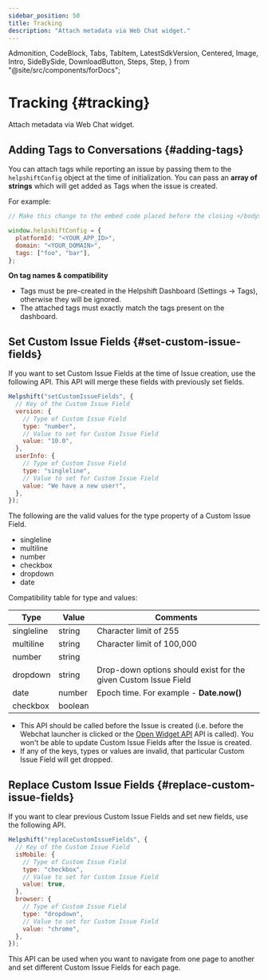 ```yaml
---
sidebar_position: 50
title: Tracking
description: "Attach metadata via Web Chat widget."
---
```


  Admonition,
  CodeBlock,
  Tabs,
  TabItem,
  LatestSdkVersion,
  Centered,
  Image,
  Intro,
  SideBySide,
  DownloadButton,
  Steps,
  Step,
} from "@site/src/components/forDocs";

# Tracking {#tracking}

<Intro>

Attach metadata via Web Chat widget.

</Intro>

## Adding Tags to Conversations {#adding-tags}

You can attach tags while reporting an issue by passing them to the `helpshiftConfig` object at the time of initialization. You can pass an **array of strings** which will get added as Tags when the issue is created.

For example:

```javascript
// Make this change to the embed code placed before the closing </body> tag.

window.helpshiftConfig = {
  platformId: "<YOUR_APP_ID>",
  domain: "<YOUR_DOMAIN>",
  tags: ["foo", "bar"],
};
```

<Admonition type="info" title="Note">

**On tag names & compatibility**

- Tags must be pre-created in the Helpshift Dashboard (Settings → Tags), otherwise they will be ignored.
- The attached tags must exactly match the tags present on the dashboard.

</Admonition>

## Set Custom Issue Fields {#set-custom-issue-fields}

If you want to set Custom Issue Fields at the time of Issue creation, use the following API. This API will merge these fields with previously set fields.

```javascript
Helpshift("setCustomIssueFields", {
  // Key of the Custom Issue Field
  version: {
    // Type of Custom Issue Field
    type: "number",
    // Value to set for Custom Issue Field
    value: "10.0",
  },
  userInfo: {
    // Type of Custom Issue Field
    type: "singleline",
    // Value to set for Custom Issue Field
    value: "We have a new user!",
  },
});
```

The following are the valid values for the type property of a Custom Issue Field.

- singleline
- multiline
- number
- checkbox
- dropdown
- date

Compatibility table for type and values:

| Type       | Value   | Comments                                                        |
| ---------- | ------- | --------------------------------------------------------------- |
| singleline | string  | Character limit of 255                                          |
| multiline  | string  | Character limit of 100,000                                      |
| number     | string  |                                                                 |
| dropdown   | string  | Drop-down options should exist for the given Custom Issue Field |
| date       | number  | Epoch time. For example - **Date.now()**                        |
| checkbox   | boolean |                                                                 |

<Admonition type="info" title="Note">

- This API should be called before the Issue is created (i.e. before the Webchat launcher is clicked or the [Open Widget API](/web-chat/api#open-widget) API is called). You won't be able to update Custom Issue Fields after the Issue is created.
- If any of the keys, types or values are invalid, that particular Custom Issue Field will get dropped.

</Admonition>

## Replace Custom Issue Fields {#replace-custom-issue-fields}

If you want to clear previous Custom Issue Fields and set new fields, use the following API.

```javascript
Helpshift("replaceCustomIssueFields", {
  // Key of the Custom Issue Field
  isMobile: {
    // Type of Custom Issue Field
    type: "checkbox",
    // Value to set for Custom Issue Field
    value: true,
  },
  browser: {
    // Type of Custom Issue Field
    type: "dropdown",
    // Value to set for Custom Issue Field
    value: "chrome",
  },
});
```

<Admonition type="info" title="Note">

This API can be used when you want to navigate from one page to another and set different Custom Issue Fields for each page.

</Admonition>

